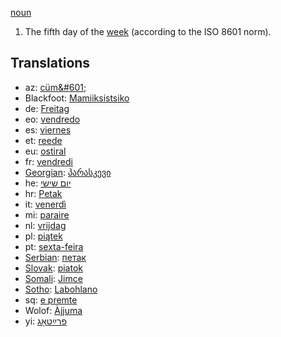 [[noun]]

#The fifth day of the [[week]] (according to the ISO 8601 norm).

==Translations==
*az: [[cüm&#601;]]
*Blackfoot: [[Mamiiksistsiko]]
*de: [[Freitag]]
*eo: [[vendredo]]
*es: [[viernes]]
*et: [[reede]]
*eu: [[ostiral]]
*fr: [[vendredi]]
*[[Georgian]]: [[პარასკევი]]
*he: [[יום שישי]]
*hr: [[Petak]]
*it: [[venerdì]]
*mi: [[paraire]]
*nl: [[vrijdag]]
*pl: [[piątek]]
*pt: [[sexta-feira]]
*[[Serbian]]: [[петак]]
*[[Slovak]]: [[piatok]]
*[[Somali]]: [[Jimce]]
*[[Sotho]]: [[Labohlano]]
*sq: [[e premte]]
*Wolof: [[Àjjuma]]
*yi: [[פרײַטאָג]]